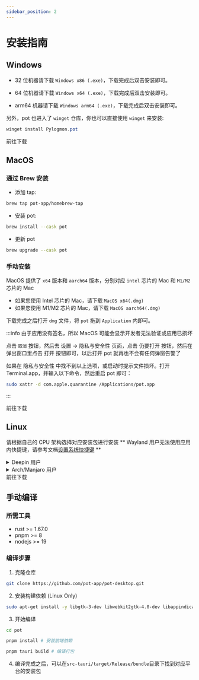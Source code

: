 ```yaml
---
sidebar_position: 2
---
```



# 安装指南

## Windows

- 32 位机器请下载 `Windows x86 (.exe)`，下载完成后双击安装即可。

- 64 位机器请下载 `Windows x64 (.exe)`，下载完成后双击安装即可。

- arm64 机器请下载 `Windows arm64 (.exe)`，下载完成后双击安装即可。

另外，pot 也进入了 `winget` 仓库，你也可以直接使用 `winget` 来安装:

```powershell
winget install Pylogmon.pot
```

<Link className="button button--primary button--lg" to="/download">
  <div style={{ display: "flex", justifyContent: "space-between" }}>
    <BsDownload style={{ margin: "auto", marginRight: "14px" }} />
    <span>前往下载</span>
  </div>
</Link>

## MacOS

### 通过 Brew 安装

- 添加 tap:

```bash
brew tap pot-app/homebrew-tap
```

- 安装 pot:

```bash
brew install --cask pot
```

- 更新 pot

```bash
brew upgrade --cask pot
```

### 手动安装

MacOS 提供了 `x64` 版本和 `aarch64` 版本，分别对应 `intel` 芯片的 Mac 和 `M1/M2` 芯片的 Mac

- 如果您使用 Intel 芯片的 Mac，请下载 `MacOS x64(.dmg)`
- 如果您使用 M1/M2 芯片的 Mac，请下载 `MacOS aarch64(.dmg)`

下载完成之后打开 `dmg` 文件，将 `pot` 拖到 `Application` 内即可。

:::info
由于应用没有签名，所以 MacOS 可能会显示开发者无法验证或应用已损坏

点击 `取消` 按钮，然后去 设置 -> 隐私与安全性 页面，点击 仍要打开 按钮，然后在弹出窗口里点击
打开 按钮即可，以后打开 pot 就再也不会有任何弹窗告警了

如果在 隐私与安全性 中找不到以上选项，或启动时提示文件损坏。打开 Terminal.app，并输入以下命令，然后重启 pot 即可：

```bash
sudo xattr -d com.apple.quarantine /Applications/pot.app
```

:::

<Link className="button button--primary button--lg" to="/download">
  <div style={{ display: "flex", justifyContent: "space-between" }}>
    <BsDownload style={{ margin: "auto", marginRight: "14px" }} />
    <span>前往下载</span>
  </div>
</Link>

## Linux

请根据自己的 CPU 架构选择对应安装包进行安装
** Wayland 用户无法使用应用内快捷键，请参考文档[设置系统快捷键](/docs/tutorial/config/shortcut_config#使用系统快捷键) **

<details>
  <summary>Deepin 用户</summary>
  <p>pot 已经上架 Deepin 应用商店，可以直接在系统应用商店搜索下载</p>
  <p>
    应用商店版本由由<a href="https://github.com/Lichenkass"> @Lichenkass </a>
    进行维护。
  </p>
</details>
<details>
  <summary>Arch/Manjaro 用户</summary>

1. 前往 [AUR](https://aur.archlinux.org/packages?O=0&K=pot-translation) 查看

使用 aur helper：

```bash
yay -S pot-translation-bin
# or
paru -S pot-translation-bin
```

2. 如果您正在使用 `archlinuxcn` ,可以直接使用 pacman 安装：

```bash
sudo pacman -S pot-translation-bin
```

</details>

<Link className="button button--primary button--lg" to="/download">
  <div style={{ display: "flex", justifyContent: "space-between" }}>
    <BsDownload style={{ margin: "auto", marginRight: "14px" }} />
    <span>前往下载</span>
  </div>
</Link>

## 手动编译

### 所需工具

- rust >= 1.67.0
- pnpm >= 8
- nodejs >= 19

### 编译步骤

1. 克隆仓库

```bash
git clone https://github.com/pot-app/pot-desktop.git
```

2. 安装构建依赖 (Linux Only)

```bash
sudo apt-get install -y libgtk-3-dev libwebkit2gtk-4.0-dev libappindicator3-dev librsvg2-dev patchelf libxdo-dev libxcb1 libxrandr2 libdbus-1-3
```

3. 开始编译

```bash
cd pot

pnpm install # 安装前端依赖

pnpm tauri build # 编译打包
```

4. 编译完成之后，可以在`src-tauri/target/Release/bundle`目录下找到对应平台的安装包
